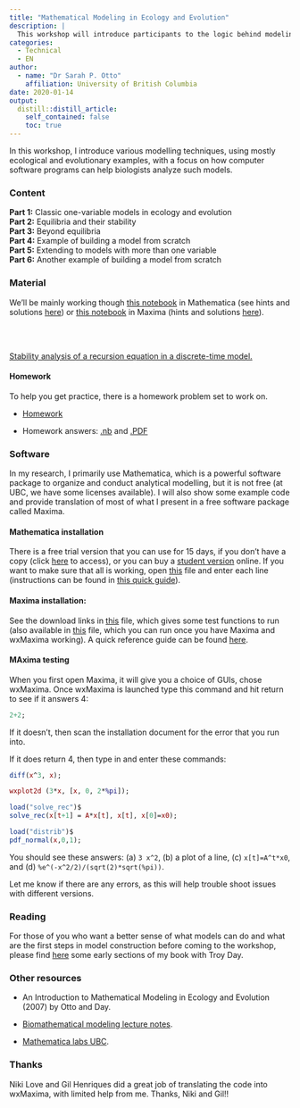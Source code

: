 ```yaml
---
title: "Mathematical Modeling in Ecology and Evolution"
description: |
  This workshop will introduce participants to the logic behind modeling in biology, focusing on developing equations, finding equilibria, analyzing stability, and running simulations.Techniques will be illustrated with the software tools, Mathematica and Maxima. This workshop was held in two parts: January 14 and January 16, 2020.
categories:
  - Technical
  - EN
author:
  - name: "Dr Sarah P. Otto"
    affiliation: University of British Columbia
date: 2020-01-14
output:
  distill::distill_article:
    self_contained: false
    toc: true
---
```


In this workshop, I introduce various modelling techniques, using mostly ecological and evolutionary examples, with a focus on how computer software programs can help biologists analyze such models.  

### Content
**Part 1:**  Classic one-variable models in ecology and evolution  
**Part 2:**  Equilibria and their stability  
**Part 3:**  Beyond equilibria  
**Part 4:**  Example of building a model from scratch  
**Part 5:**  Extending to models with more than one variable  
**Part 6:**  Another example of building a model from scratch  

### Material
We’ll be mainly working though [this notebook](files/BIOS2_WorkshopMathematica.nb) in Mathematica (see hints and solutions [here](files/BIOS2_WorkshopMathematicaSOLUTIONS.nb)) or [this notebook](files/Bios2_WorkshopMaxima.wxmx) in Maxima (hints and solutions [here](files/Bios2_WorkshopMaximaSOLUTIONS.wxmx)).

<object data="files/otto1.nb.pdf" type="application/pdf" style="min-height:100vh;width:100%">
</object>
<br>
<br>

[Stability analysis of a recursion equation in a discrete-time model.](files/StabilityPictures.pdf)

#### Homework
To help you get practice, there is a homework problem set to work on.  

- [Homework](files/Homework1.pdf)  

- Homework answers: [.nb](files/HomeworkAnswers.nb) and [.PDF](files/HomeworkAnswers.pdf)  

### Software
In my research, I primarily use Mathematica, which is a powerful software package to organize and conduct analytical modelling, but it is not free (at UBC, we have some licenses available). I will also show some example code and provide translation of most of what I present in a free software package called Maxima.  

#### Mathematica installation
There is a free trial version that you can use for 15 days, if you don't have a copy (click [here](http://www.wolfram.com/mathematica/trial/) to access), or you can buy a [student version](https://www.wolfram.com/mathematica/pricing/students/) online. If you want to make sure that all is working, open [this](files/WorkshopTestingMathematica.nb) file and enter each line (instructions can be found in [this quick guide](files/MathematicaGuide.nb)).  

#### Maxima installation:
See the download links in [this](files/WorkshopTestingMaxima.txt) file, which gives some test functions to run (also available in [this](files/WorkshopTestingMaxima.wxm) file, which you can run once you have Maxima and wxMaxima working). A quick reference guide can be found [here](files/MaximaQuickReference.wxm).

#### MAxima testing
When you first open Maxima, it will give you a choice of GUIs, chose wxMaxima.  Once wxMaxima is launched type this command and hit return to see if it answers 4:

```maxima
2+2;
```
If it doesn't, then scan the installation document for the error that you run into.

If it does return 4, then type in and enter these commands:

```maxima
diff(x^3, x);

wxplot2d (3*x, [x, 0, 2*%pi]);

load("solve_rec")$
solve_rec(x[t+1] = A*x[t], x[t], x[0]=x0);

load("distrib")$
pdf_normal(x,0,1);
```


You should see these answers: (a) `3 x^2`, (b) a plot of a line, (c) `x[t]=A^t*x0`, and (d) `%e^(-x^2/2)/(sqrt(2)*sqrt(%pi))`. 
 
Let me know if there are any errors, as this will help trouble shoot issues with different versions.

### Reading
For those of you who want a better sense of what models can do and what are the first steps in model construction before coming to the workshop, please find [here](files/WorkshopReading.pdf) some early sections of my book with Troy Day.

### Other resources

* An Introduction to Mathematical Modeling in Ecology and Evolution (2007) by Otto and Day.  

* [Biomathematical modeling lecture notes](http://www.zoology.ubc.ca/~bio301/Bio301/Lectures.html).  

* [Mathematica labs UBC](http://www.zoology.ubc.ca/biomath/labs.htm).

### Thanks
Niki Love and Gil Henriques did a great job of translating the code into wxMaxima, with limited help from me. Thanks, Niki and Gil!!
